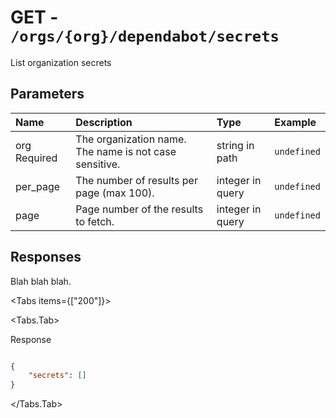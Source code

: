 
# GET - `/orgs/{org}/dependabot/secrets`

List organization secrets

## Parameters

| Name | Description | Type | Example |
| :---- | :---- | :---- | :---- |
| org <span class="bg-blue-100 text-blue-800 text-xs font-medium me-2 px-2.5 py-0.5 rounded dark:bg-blue-900 dark:text-blue-300">Required</span> | The organization name. The name is not case sensitive. | string in path | `undefined` |
| per_page  | The number of results per page (max 100). | integer in query | `undefined` |
| page  | Page number of the results to fetch. | integer in query | `undefined` |

## Responses

Blah blah blah.

<Tabs items={["200"]}>

<Tabs.Tab>

Response

```json

{
    "secrets": []
}

```

</Tabs.Tab>

</Tabs>